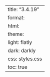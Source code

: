 ---
title: "3.4.19"
format:
    html:
        theme:
            light: flatly
            dark: darkly
        css: styles.css
        toc: true
---